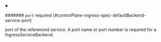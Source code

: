 


<details className="config-field" data-expandable="true" open>
<summary>

####### `port` <span className="config-field-required" data-required="false">required</span> <span className="config-field-type"></span> <span className="config-field-default"></span> <span className="config-field-enum"></span> {#controlPlane-ingress-spec-defaultBackend-service-port}

port of the referenced service. A port name or port number
is required for a IngressServiceBackend.

</summary>

<PartialPortreference />


</details>
